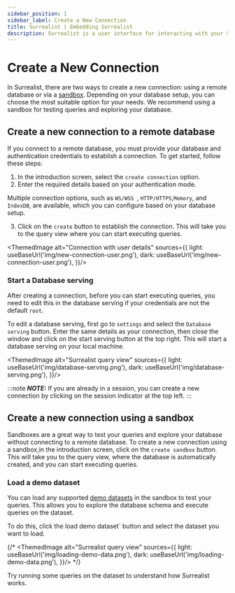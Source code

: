```yaml
---
sidebar_position: 1
sidebar_label: Create a New Connection 
title: Surrealist | Embedding Surrealist  
description: Surrealist is a user interface for interacting with your SurrealDB database visually. It enables you to seamlessly connect to any SurrealDB instance, allowing you to execute queries, explore your tables, design your schemas, and much more.
---
```



# Create a New Connection

In Surrealist, there are two ways to create a new connection: using a remote database or via a [sandbox](#create-a-new-connection-using-a-sandbox). Depending on your database setup, you can choose the most suitable option for your needs. We recommend using a sandbox for testing queries and exploring your database.

## Create a new connection to a remote database

If you connect to a remote database, you must provide your database and authentication credentials to establish a connection. To get started, follow these steps:

1. In the introduction screen, select the `create connection` option. 
2. Enter the required details based on your authentication mode.

  Multiple connection options, such as `WS/WSS `, `HTTP/HTTPS`,`Memory`, and `IndexDB`, are available, which you can configure based on your database setup.

3. Click on the `create` button to establish the connection. This will take you to the query view where you can start executing queries.

<ThemedImage
  alt="Connection with user details"
  sources={{
    light: useBaseUrl('img/new-connection-user.png'),
    dark: useBaseUrl('img/new-connection-user.png'),
  }}/>


### Start a Database serving 

After creating a connection, before you can start executing queries, you need to edit this in the database serving if your credentials are not the default `root`.

To edit a database serving, first go to `settings` and select the `Database serving` button. Enter the same details as your connection, then close the window and click on the start serving button at the top right. This will start a database serving on your local machine.


<ThemedImage
  alt="Surrealist query view"
  sources={{
    light: useBaseUrl('img/database-serving.png'),
    dark: useBaseUrl('img/database-serving.png'),
  }}/>

:::note
___NOTE:___ If you are already in a session, you can create a new connection by clicking on the session indicator at the top left.
:::

## Create a new connection using a sandbox

Sandboxes are a great way to test your queries and explore your database without connecting to a remote database. To create a new connection using a sandbox,in the introduction screen, click on the `create sandbox` button. This will take you to the query view, where the database is automatically created, and you can start executing queries.

### Load a demo dataset

You can load any supported [demo datasets](/docs/surrealdb/surrealql/demo) in the sandbox to test your queries. This allows you to explore the database schema and execute queries on the dataset.

To do this, click the load demo dataset` button and select the dataset you want to load.

{/* <ThemedImage
  alt="Surrealist query view"
  sources={{
    light: useBaseUrl('img/loading-demo-data.png'),
    dark: useBaseUrl('img/loading-demo-data.png'),
  }}/> */}

Try running some queries on the dataset to understand how Surrealist works. 

<SurrealistMini url="https://surrealist.app/mini?dataset=surreal-deal&query=%2F%2Fshow+complete+information+for+database+%0AINFO+FOR+DB%3B+%0A%0A%2F%2F+Select+all+from+artist+table+%0ASELECT+*+FROM+artist%3B%0A%0A%2F%2F+Select+specific+field+within+table+%0ASELECT+address.city+FROM+artist+%0A%0A%2F%2F+Add+your+queries+%F0%9F%98%83%0A%0A"/>